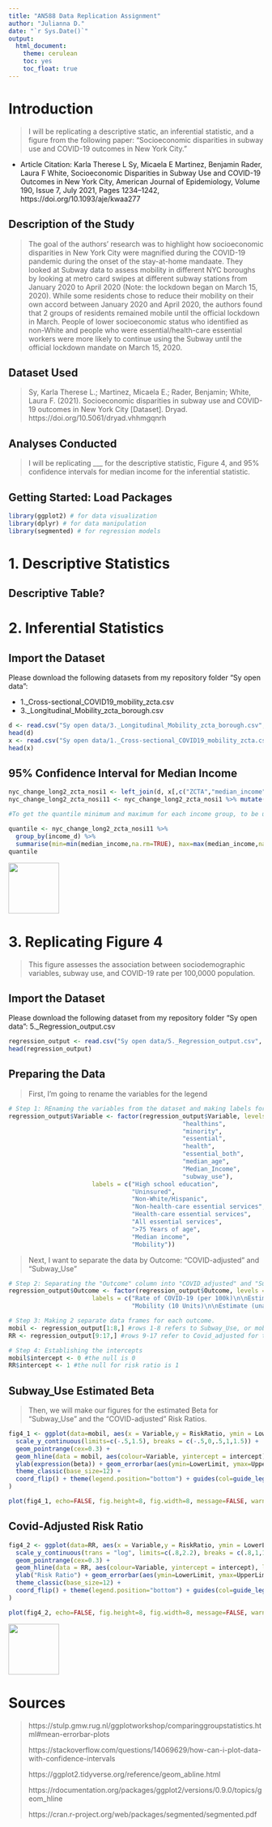 ```yaml
---
title: "AN588 Data Replication Assignment"
author: "Julianna D."
date: "`r Sys.Date()`"
output:
  html_document:
    theme: cerulean
    toc: yes
    toc_float: true
---
```

# Introduction
> I will be replicating a descriptive static, an inferential statistic, and a figure from the following paper: "Socioeconomic disparities in subway use and COVID-19 outcomes in New York City."  

- Article Citation: Karla Therese L Sy, Micaela E Martinez, Benjamin Rader, Laura F White, Socioeconomic Disparities in Subway Use and COVID-19 Outcomes in New York City, American Journal of Epidemiology, Volume 190, Issue 7, July 2021, Pages 1234–1242, https://doi.org/10.1093/aje/kwaa277
 
## Description of the Study
> The goal of the authors' research was to highlight how socioeconomic disparities in New York City were magnified during the COVID-19 pandemic during the onset of the stay-at-home mandaate. They looked at Subway data to assess mobility in different NYC boroughs  by looking at metro card swipes at different subway stations from January 2020 to April 2020 (Note: the lockdown began on March 15, 2020). While some residents chose to reduce their mobility on their own accord between January 2020 and April 2020, the authors found that 2 groups of residents remained mobile until the official lockdown in March. People of lower socioeconomic status who identified as non-White and people who were essential/health-care essential workers were more likely to continue using the Subway until the official lockdown mandate on March 15, 2020. 

## Dataset Used
> Sy, Karla Therese L.; Martinez, Micaela E.; Rader, Benjamin; White, Laura F. (2021). Socioeconomic disparities in subway use and COVID-19 outcomes in New York City [Dataset]. Dryad. https://doi.org/10.5061/dryad.vhhmgqnrh

## Analyses Conducted
> I will be replicating ___ for the descriptive statistic, Figure 4, and 95% confidence intervals for median income for the inferential statistic. 

## Getting Started: Load Packages
```r
library(ggplot2) # for data visualization
library(dplyr) # for data manipulation
library(segmented) # for regression models
```

# 1. Descriptive Statistics

## Descriptive Table?

# 2. Inferential Statistics

## Import the Dataset
Please download the following datasets from my repository folder "Sy open data": 

- 1._Cross-sectional_COVID19_mobility_zcta.csv 
- 3._Longitudinal_Mobility_zcta_borough.csv

```r
d <- read.csv("Sy open data/3._Longitudinal_Mobility_zcta_borough.csv", header=TRUE)
head(d)
x <- read.csv("Sy open data/1._Cross-sectional_COVID19_mobility_zcta.csv", header=TRUE)
head(x)
```

## 95% Confidence Interval for Median Income
```r
nyc_change_long2_zcta_nosi1 <- left_join(d, x[,c("ZCTA","median_income")], by=c("ZCTA"="ZCTA"))
nyc_change_long2_zcta_nosi11 <- nyc_change_long2_zcta_nosi1 %>% mutate(income_d = ntile(median_income, 5))

#To get the quantile minimum and maximum for each income group, to be used as labels in Figure 3

quantile <- nyc_change_long2_zcta_nosi11 %>%
  group_by(income_d) %>%
  summarise(min=min(median_income,na.rm=TRUE), max=max(median_income,na.rm=TRUE))
quantile
```

<img src="julid24-data-replication-assignment/95 Conf Int data rep.png" width="100px"/>


# 3. Replicating Figure 4
> This figure assesses the association between sociodemographic variables, subway use, and COVID-19 rate per 100,0000 population. 

## Import the Dataset
Please download the following dataset from my repository folder "Sy open data": 5._Regression_output.csv

```r
regression_output <- read.csv("Sy open data/5._Regression_output.csv", stringsAsFactors = TRUE)
head(regression_output)
```


## Preparing the Data
> First, I'm going to rename the variables for the legend

```r
# Step 1: REnaming the variables from the dataset and making labels for the legend
regression_output$Variable <- factor(regression_output$Variable, levels = c("hs",
                                                "healthins",
                                                "minority",
                                                "essential",
                                                "health",
                                                "essential_both",
                                                "median_age",
                                                "Median_Income",
                                                "subway_use"),
                       labels = c("High school education",
                                  "Uninsured",
                                  "Non-White/Hispanic",
                                  "Non-health-care essential services",
                                  "Health-care essential services",
                                  "All essential services",
                                  ">75 Years of age",
                                  "Median income",
                                  "Mobility")) 
```

> Next, I want to separate the data by Outcome: "COVID-adjusted" and "Subway_Use"

```r
# Step 2: Separating the "Outcome" column into "COVID_adjusted" and "Subway_Use"
regression_output$Outcome <- factor(regression_output$Outcome, levels = c("COVID_adjusted","Subway_Use"),
                       labels = c("Rate of COVID-19 (per 100k)\n\nEstimate (adjusted for testing):\nRisk Ratio",
                                  "Mobility (10 Units)\n\nEstimate (unadjusted):\nbeta")) 

# Step 3: Making 2 separate data frames for each outcome.
mobil <- regression_output[1:8,] #rows 1-8 refers to Subway_Use, or mobility
RR <- regression_output[9:17,] #rows 9-17 refer to Covid_adjusted for the Risk Ratio

# Step 4: Establishing the intercepts 
mobil$intercept <- 0 #the null is 0
RR$intercept <- 1 #the null for risk ratio is 1
```

## Subway_Use Estimated Beta
> Then, we will make our figures for the estimated Beta for "Subway_Use" and the "COVID-adjusted" Risk Ratios.

```r
fig4_1 <- ggplot(data=mobil, aes(x = Variable,y = RiskRatio, ymin = LowerLimit, ymax = UpperLimit )) +
  scale_y_continuous(limits=c(-.5,1.5), breaks = c(-.5,0,.5,1,1.5)) +
  geom_pointrange(cex=0.3) +
  geom_hline(data = mobil, aes(colour=Variable, yintercept = intercept), linetype=2, show.legend = FALSE) + xlab('') + 
  ylab(expression(beta)) + geom_errorbar(aes(ymin=LowerLimit, ymax=UpperLimit), width=0.3,cex=0.7) +
  theme_classic(base_size=12) +
  coord_flip() + theme(legend.position="bottom") + guides(col=guide_legend(ncol=3, byrow=TRUE, reverse = TRUE, title.position = "bottom")) + theme(legend.text = element_text(size=12), text=element_text(size=12), axis.text=element_text(size=12, colour="black"), legend.margin = margin(10, 50, 10, 10)
)

plot(fig4_1, echo=FALSE, fig.height=8, fig.width=8, message=FALSE, warning=FALSE, paged.print=FALSE)
```

## Covid-Adjusted Risk Ratio
```r

fig4_2 <- ggplot(data=RR, aes(x = Variable,y = RiskRatio, ymin = LowerLimit, ymax = UpperLimit )) +
  scale_y_continuous(trans = "log", limits=c(.8,2.2), breaks = c(.8,1,1.2,1.4,1.6,1.8, 2.0, 2.2)) +
  geom_pointrange(cex=0.3) +
  geom_hline(data = RR, aes(colour=Variable, yintercept = intercept), linetype=2, show.legend = FALSE) + xlab('') + 
  ylab("Risk Ratio") + geom_errorbar(aes(ymin=LowerLimit, ymax=UpperLimit),width=0.3,cex=0.7) +
  theme_classic(base_size=12) +
  coord_flip() + theme(legend.position="bottom") + guides(col=guide_legend(ncol=3, byrow=TRUE, reverse = TRUE, title.position = "bottom")) + theme(legend.text = element_text(size=12), text=element_text(size=12), axis.text=element_text(size=12, colour="black"), legend.margin = margin(10, 50, 10, 10)
)

plot(fig4_2, echo=FALSE, fig.height=8, fig.width=8, message=FALSE, warning=FALSE, paged.print=FALSE)
```

<img src="julid24-data-replication-assignment/Figure 4 data rep.png" width="100px"/>

# Sources
> https://stulp.gmw.rug.nl/ggplotworkshop/comparinggroupstatistics.html#mean-errorbar-plots  
>
> https://stackoverflow.com/questions/14069629/how-can-i-plot-data-with-confidence-intervals  
>
> https://ggplot2.tidyverse.org/reference/geom_abline.html  
>
> https://rdocumentation.org/packages/ggplot2/versions/0.9.0/topics/geom_hline  
>
> https://cran.r-project.org/web/packages/segmented/segmented.pdf  
